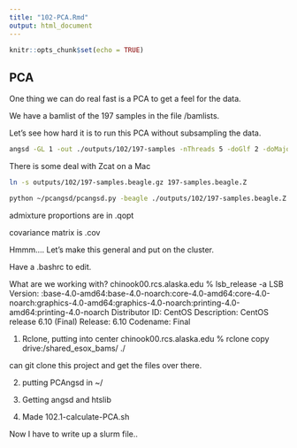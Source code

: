 ```yaml
---
title: "102-PCA.Rmd"
output: html_document
---
```


```r
knitr::opts_chunk$set(echo = TRUE)
```

## PCA
One thing we can do real fast is a PCA to get a feel for the data.

We have a bamlist of the 197 samples in the file /bamlists.

Let's see how hard it is to run this PCA without subsampling the data.

```sh
angsd -GL 1 -out ./outputs/102/197-samples -nThreads 5 -doGlf 2 -doMajorMinor 1  -doMaf 2 -SNP_pval 1e-6 -bam ./bamlists/197.txt
```

There is some deal with Zcat on a Mac
```sh
ln -s outputs/102/197-samples.beagle.gz 197-samples.beagle.Z

python ~/pcangsd/pcangsd.py -beagle ./outputs/102/197-samples.beagle.Z -admix -o ./outputs/102/197-samples
```

admixture proportions are in .qopt

covariance matrix is .cov


Hmmm.... Let's make this general and put on the cluster.

Have a .bashrc to edit.

What are we working with?
chinook00.rcs.alaska.edu % lsb_release -a
LSB Version:	:base-4.0-amd64:base-4.0-noarch:core-4.0-amd64:core-4.0-noarch:graphics-4.0-amd64:graphics-4.0-noarch:printing-4.0-amd64:printing-4.0-noarch
Distributor ID:	CentOS
Description:	CentOS release 6.10 (Final)
Release:	6.10
Codename:	Final


(1) Rclone, putting into center
chinook00.rcs.alaska.edu % rclone copy drive:/shared_esox_bams/ ./

can git clone this project and get the files over there.

(2) putting PCAngsd in ~/

(3) Getting angsd and htslib

(4) Made 102.1-calculate-PCA.sh

Now I have to write up a slurm file..
